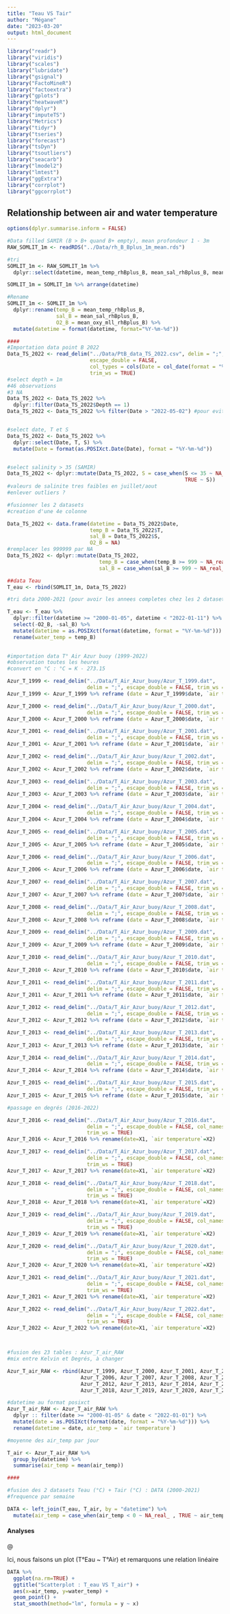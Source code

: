 ```yaml
---
title: "Teau VS Tair"
author: "Mégane"
date: "2023-03-20"
output: html_document
---
```


```r
library("readr")
library("viridis")
library("scales")
library("lubridate")
library("gsignal")
library("FactoMineR")
library("factoextra")
library("gplots")
library("heatwaveR")
library("dplyr")
library("imputeTS")
library("Metrics")
library("tidyr")
library("tseries")
library("forecast")
library("tsDyn")
library("tsoutliers")
library("seacarb")
library("lmodel2")
library("lmtest")
library("ggExtra")
library("corrplot")
library("ggcorrplot")
```

## Relationship between air and water temperature

```r

options(dplyr.summarise.inform = FALSE)

#Data filled SAMIR (B > B+ quand B+ empty), mean profondeur 1 - 3m
RAW_SOMLIT_1m <- readRDS("../Data/rh_B_Bplus_1m_mean.rds")

#tri
SOMLIT_1m <- RAW_SOMLIT_1m %>%
  dplyr::select(datetime, mean_temp_rhBplus_B, mean_sal_rhBplus_B, mean_oxy_mll_rhBplus_B)

SOMLIT_1m = SOMLIT_1m %>% arrange(datetime)

#Rename
SOMLIT_1m <- SOMLIT_1m %>%
  dplyr::rename(temp_B = mean_temp_rhBplus_B,
                sal_B = mean_sal_rhBplus_B,
                O2_B = mean_oxy_mll_rhBplus_B) %>% 
  mutate(datetime = format(datetime, format="%Y-%m-%d"))

####
#Importation data point B 2022
Data_TS_2022 <- read_delim("../Data/PtB_data_TS_2022.csv", delim = ";", 
                           escape_double = FALSE, 
                           col_types = cols(Date = col_date(format = "%d/%m/%Y")), 
                           trim_ws = TRUE)
#select depth = 1m
#46 observations
#3 NA
Data_TS_2022 <- Data_TS_2022 %>% 
  dplyr::filter(Data_TS_2022$Depth == 1)
Data_TS_2022 <- Data_TS_2022 %>% filter(Date > "2022-05-02") #pour eviter les doublons avec l annee 2022


#select date, T et S
Data_TS_2022 <- Data_TS_2022 %>%
  dplyr::select(Date, T, S) %>% 
  mutate(Date = format(as.POSIXct.Date(Date), format = "%Y-%m-%d"))


#select salinity > 35 (SAMIR)
Data_TS_2022 <- dplyr::mutate(Data_TS_2022, S = case_when(S <= 35 ~ NA_real_ ,
                                                          TRUE ~ S))
#valeurs de salinite tres faibles en juillet/aout
#enlever outliers ?

#fusionner les 2 datasets
#creation d'une 4e colonne

Data_TS_2022 <- data.frame(datetime = Data_TS_2022$Date, 
                           temp_B = Data_TS_2022$T,
                           sal_B = Data_TS_2022$S,
                           O2_B = NA)
#remplacer les 999999 par NA
Data_TS_2022 <- dplyr::mutate(Data_TS_2022, 
                              temp_B = case_when(temp_B >= 999 ~ NA_real_ ,TRUE ~ temp_B),
                              sal_B = case_when(sal_B >= 999 ~ NA_real_ ,TRUE ~ sal_B))

##data Teau
T_eau <- rbind(SOMLIT_1m, Data_TS_2022)

#tri data 2000-2021 (pour avoir les annees completes chez les 2 datasets) + datetime au format posixct

T_eau <- T_eau %>% 
  dplyr::filter(datetime >= "2000-01-05", datetime < "2022-01-11") %>% 
  select(-O2_B, -sal_B) %>% 
  mutate(datetime = as.POSIXct(format(datetime, format = "%Y-%m-%d"))) %>% 
  rename(water_temp = temp_B)
  
```

```r
#importation data T° Air Azur buoy (1999-2022)
#observation toutes les heures 
#convert en °C : °C = K - 273.15

Azur_T_1999 <- read_delim("../Data/T_Air_Azur_buoy/Azur_T_1999.dat", 
                          delim = ";", escape_double = FALSE, trim_ws = TRUE)
Azur_T_1999 <- Azur_T_1999 %>% reframe (date = Azur_T_1999$date, `air temperature`= `air temperature` - 273.15)

Azur_T_2000 <- read_delim("../Data/T_Air_Azur_buoy/Azur_T_2000.dat", 
                          delim = ";", escape_double = FALSE, trim_ws = TRUE)
Azur_T_2000 <- Azur_T_2000 %>% reframe (date = Azur_T_2000$date, `air temperature`= `air temperature` - 273.15)

Azur_T_2001 <- read_delim("../Data/T_Air_Azur_buoy/Azur_T_2001.dat", 
                          delim = ";", escape_double = FALSE, trim_ws = TRUE)
Azur_T_2001 <- Azur_T_2001 %>% reframe (date = Azur_T_2001$date, `air temperature`= `air temperature` - 273.15)

Azur_T_2002 <- read_delim("../Data/T_Air_Azur_buoy/Azur_T_2002.dat", 
                          delim = ";", escape_double = FALSE, trim_ws = TRUE)
Azur_T_2002 <- Azur_T_2002 %>% reframe (date = Azur_T_2002$date, `air temperature`= `air temperature` - 273.15)

Azur_T_2003 <- read_delim("../Data/T_Air_Azur_buoy/Azur_T_2003.dat", 
                          delim = ";", escape_double = FALSE, trim_ws = TRUE)
Azur_T_2003 <- Azur_T_2003 %>% reframe (date = Azur_T_2003$date, `air temperature`= `air temperature` - 273.15)

Azur_T_2004 <- read_delim("../Data/T_Air_Azur_buoy/Azur_T_2004.dat", 
                          delim = ";", escape_double = FALSE, trim_ws = TRUE)
Azur_T_2004 <- Azur_T_2004 %>% reframe (date = Azur_T_2004$date, `air temperature`= `air temperature` - 273.15)

Azur_T_2005 <- read_delim("../Data/T_Air_Azur_buoy/Azur_T_2005.dat", 
                          delim = ";", escape_double = FALSE, trim_ws = TRUE)
Azur_T_2005 <- Azur_T_2005 %>% reframe (date = Azur_T_2005$date, `air temperature`= `air temperature` - 273.15)

Azur_T_2006 <- read_delim("../Data/T_Air_Azur_buoy/Azur_T_2006.dat", 
                          delim = ";", escape_double = FALSE, trim_ws = TRUE)
Azur_T_2006 <- Azur_T_2006 %>% reframe (date = Azur_T_2006$date, `air temperature`= `air temperature` - 273.15)

Azur_T_2007 <- read_delim("../Data/T_Air_Azur_buoy/Azur_T_2007.dat", 
                          delim = ";", escape_double = FALSE, trim_ws = TRUE)
Azur_T_2007 <- Azur_T_2007 %>% reframe (date = Azur_T_2007$date, `air temperature`= `air temperature` - 273.15)

Azur_T_2008 <- read_delim("../Data/T_Air_Azur_buoy/Azur_T_2008.dat", 
                          delim = ";", escape_double = FALSE, trim_ws = TRUE)
Azur_T_2008 <- Azur_T_2008 %>% reframe (date = Azur_T_2008$date, `air temperature`= `air temperature` - 273.15)

Azur_T_2009 <- read_delim("../Data/T_Air_Azur_buoy/Azur_T_2009.dat", 
                          delim = ";", escape_double = FALSE, trim_ws = TRUE)
Azur_T_2009 <- Azur_T_2009 %>% reframe (date = Azur_T_2009$date, `air temperature`= `air temperature` - 273.15)

Azur_T_2010 <- read_delim("../Data/T_Air_Azur_buoy/Azur_T_2010.dat", 
                          delim = ";", escape_double = FALSE, trim_ws = TRUE)
Azur_T_2010 <- Azur_T_2010 %>% reframe (date = Azur_T_2010$date, `air temperature`= `air temperature` - 273.15)

Azur_T_2011 <- read_delim("../Data/T_Air_Azur_buoy/Azur_T_2011.dat", 
                          delim = ";", escape_double = FALSE, trim_ws = TRUE)
Azur_T_2011 <- Azur_T_2011 %>% reframe (date = Azur_T_2011$date, `air temperature`= `air temperature` - 273.15)

Azur_T_2012 <- read_delim("../Data/T_Air_Azur_buoy/Azur_T_2012.dat", 
                          delim = ";", escape_double = FALSE, trim_ws = TRUE)
Azur_T_2012 <- Azur_T_2012 %>% reframe (date = Azur_T_2012$date, `air temperature`= `air temperature` - 273.15)

Azur_T_2013 <- read_delim("../Data/T_Air_Azur_buoy/Azur_T_2013.dat", 
                          delim = ";", escape_double = FALSE, trim_ws = TRUE)
Azur_T_2013 <- Azur_T_2013 %>% reframe (date = Azur_T_2013$date, `air temperature`= `air temperature` - 273.15)

Azur_T_2014 <- read_delim("../Data/T_Air_Azur_buoy/Azur_T_2014.dat", 
                          delim = ";", escape_double = FALSE, trim_ws = TRUE)
Azur_T_2014 <- Azur_T_2014 %>% reframe (date = Azur_T_2014$date, `air temperature`= `air temperature` - 273.15)

Azur_T_2015 <- read_delim("../Data/T_Air_Azur_buoy/Azur_T_2015.dat", 
                          delim = ";", escape_double = FALSE, trim_ws = TRUE)
Azur_T_2015 <- Azur_T_2015 %>% reframe (date = Azur_T_2015$date, `air temperature`= `air temperature` - 273.15)

#passage en degrés (2016-2022)

Azur_T_2016 <- read_delim("../Data/T_Air_Azur_buoy/Azur_T_2016.dat", 
                          delim = ";", escape_double = FALSE, col_names = FALSE, 
                          trim_ws = TRUE)
Azur_T_2016 <- Azur_T_2016 %>% rename(date=X1, `air temperature`=X2)

Azur_T_2017 <- read_delim("../Data/T_Air_Azur_buoy/Azur_T_2017.dat", 
                          delim = ";", escape_double = FALSE, col_names = FALSE, 
                          trim_ws = TRUE)
Azur_T_2017 <- Azur_T_2017 %>% rename(date=X1, `air temperature`=X2)

Azur_T_2018 <- read_delim("../Data/T_Air_Azur_buoy/Azur_T_2018.dat", 
                          delim = ";", escape_double = FALSE, col_names = FALSE, 
                          trim_ws = TRUE)
Azur_T_2018 <- Azur_T_2018 %>% rename(date=X1, `air temperature`=X2)

Azur_T_2019 <- read_delim("../Data/T_Air_Azur_buoy/Azur_T_2019.dat", 
                          delim = ";", escape_double = FALSE, col_names = FALSE, 
                          trim_ws = TRUE)
Azur_T_2019 <- Azur_T_2019 %>% rename(date=X1, `air temperature`=X2)

Azur_T_2020 <- read_delim("../Data/T_Air_Azur_buoy/Azur_T_2020.dat", 
                          delim = ";", escape_double = FALSE, col_names = FALSE, 
                          trim_ws = TRUE)
Azur_T_2020 <- Azur_T_2020 %>% rename(date=X1, `air temperature`=X2)

Azur_T_2021 <- read_delim("../Data/T_Air_Azur_buoy/Azur_T_2021.dat", 
                          delim = ";", escape_double = FALSE, col_names = FALSE, 
                          trim_ws = TRUE)
Azur_T_2021 <- Azur_T_2021 %>% rename(date=X1, `air temperature`=X2)

Azur_T_2022 <- read_delim("../Data/T_Air_Azur_buoy/Azur_T_2022.dat", 
                          delim = ";", escape_double = FALSE, col_names = FALSE, 
                          trim_ws = TRUE)
Azur_T_2022 <- Azur_T_2022 %>% rename(date=X1, `air temperature`=X2)



#fusion des 23 tables : Azur_T_air_RAW
#mix entre Kelvin et Degrés, à changer

Azur_T_air_RAW <- rbind(Azur_T_1999, Azur_T_2000, Azur_T_2001, Azur_T_2003, Azur_T_2004, Azur_T_2005,
                        Azur_T_2006, Azur_T_2007, Azur_T_2008, Azur_T_2009, Azur_T_2010, Azur_T_2011,
                        Azur_T_2012, Azur_T_2013, Azur_T_2014, Azur_T_2015, Azur_T_2016, Azur_T_2017,
                        Azur_T_2018, Azur_T_2019, Azur_T_2020, Azur_T_2021, Azur_T_2022)

#datetime au format posixct
Azur_T_air_RAW <- Azur_T_air_RAW %>% 
  dplyr :: filter(date >= "2000-01-05" & date < "2022-01-01") %>% 
  mutate(date = as.POSIXct(format(date, format = "%Y-%m-%d"))) %>%  
  rename(datetime = date, air_temp = `air temperature`)

#moyenne des air_temp par jour

T_air <- Azur_T_air_RAW %>% 
  group_by(datetime) %>% 
  summarise(air_temp = mean(air_temp))

####

```

```r
#fusion des 2 datasets Teau (°C) + Tair (°C) : DATA (2000-2021)
#frequence par semaine

DATA <- left_join(T_eau, T_air, by = "datetime") %>% 
  mutate(air_temp = case_when(air_temp < 0 ~ NA_real_ , TRUE ~ air_temp))

```

#### Analyses

\@

Ici, nous faisons un plot (T°Eau \~ T°Air) et remarquons une relation linéaire

```r
DATA %>% 
  ggplot(na.rm=TRUE) + 
  ggtitle("Scatterplot : T_eau VS T_air") + 
  aes(x=air_temp, y=water_temp) +
  geom_point() + 
  stat_smooth(method="lm", formula = y ~ x)
```
